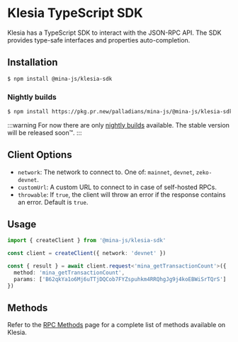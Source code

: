 # Klesia TypeScript SDK

Klesia has a TypeScript SDK to interact with the JSON-RPC API. The SDK provides type-safe interfaces and properties auto-completion.

## Installation

```bash
$ npm install @mina-js/klesia-sdk
```

### Nightly builds

```sh
$ npm install https://pkg.pr.new/palladians/mina-js/@mina-js/klesia-sdk@main
```

:::warning
For now there are only [nightly builds](/getting-started#nightly-builds) available. The stable version will be released soon™️.
:::

## Client Options

- `network`: The network to connect to. One of: `mainnet`, `devnet`, `zeko-devnet`.
- `customUrl`: A custom URL to connect to in case of self-hosted RPCs.
- `throwable`: If `true`, the client will throw an error if the response contains an error. Default is `true`.

## Usage

```typescript twoslash
import { createClient } from '@mina-js/klesia-sdk'

const client = createClient({ network: 'devnet' })

const { result } = await client.request<'mina_getTransactionCount'>({
  method: 'mina_getTransactionCount',
  params: ['B62qkYa1o6Mj6uTTjDQCob7FYZspuhkm4RRQhgJg9j4koEBWiSrTQrS']
})
```

## Methods

Refer to the [RPC Methods](/klesia/rpc#rpc-methods) page for a complete list of methods available on Klesia.
